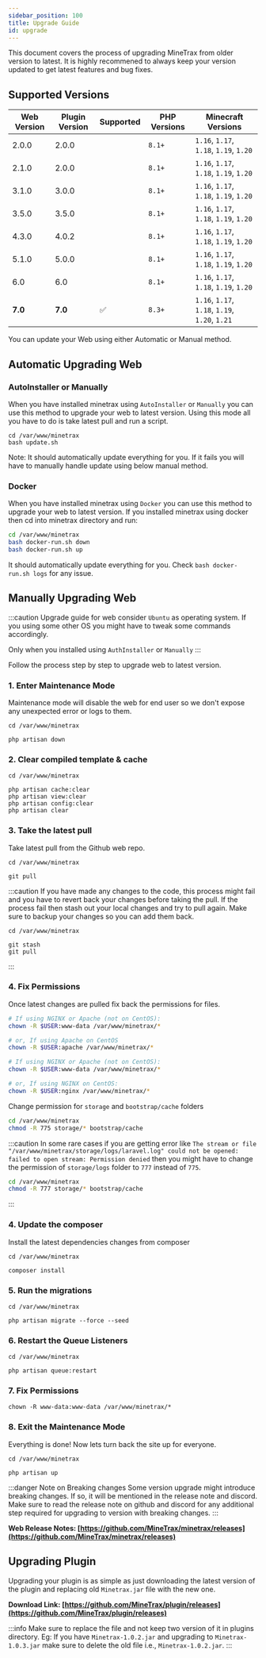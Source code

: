 ---
sidebar_position: 100
title: Upgrade Guide
id: upgrade
---


This document covers the process of upgrading MineTrax from older version to latest.
It is highly recommened to always keep your version updated to get latest features and bug fixes.

## Supported Versions

| Web Version  | Plugin Version | Supported | PHP Versions | Minecraft Versions                     |
| ------------ | -------------- | --------- | ------------ | -------------------------------------- |
| 2.0.0        | 2.0.0          |           | `8.1+`       | `1.16`, `1.17`, `1.18`, `1.19`, `1.20` |
| 2.1.0        | 2.0.0          |           | `8.1+`       | `1.16`, `1.17`, `1.18`, `1.19`, `1.20` |
| 3.1.0        | 3.0.0          |           | `8.1+`       | `1.16`, `1.17`, `1.18`, `1.19`, `1.20` |
| 3.5.0        | 3.5.0          |           | `8.1+`       | `1.16`, `1.17`, `1.18`, `1.19`, `1.20` |
| 4.3.0        | 4.0.2          |           | `8.1+`       | `1.16`, `1.17`, `1.18`, `1.19`, `1.20` |
| 5.1.0        | 5.0.0          |           | `8.1+`       | `1.16`, `1.17`, `1.18`, `1.19`, `1.20` |
| 6.0          | 6.0            |           | `8.1+`       | `1.16`, `1.17`, `1.18`, `1.19`, `1.20` |
| <b>7.0</b>   | <b>7.0</b>     | ✅        | `8.3+`       | `1.16`, `1.17`, `1.18`, `1.19`, `1.20`, `1.21` |


You can update your Web using either Automatic or Manual method.

## Automatic Upgrading Web

### AutoInstaller or Manually

When you have installed minetrax using `AutoInstaller` or `Manually` you can use this method to upgrade your web to latest version.
Using this mode all you have to do is take latest pull and run a script.

```
cd /var/www/minetrax
bash update.sh
```

Note: It should automatically update everything for you. If it fails you will have to manually handle update using below manual method.

### Docker

When you have installed minetrax using `Docker` you can use this method to upgrade your web to latest version.
If you installed minetrax using docker then cd into minetrax directory and run:

```bash
cd /var/www/minetrax
bash docker-run.sh down
bash docker-run.sh up
```

It should automatically update everything for you. Check `bash docker-run.sh logs` for any issue.

## Manually Upgrading Web

:::caution
Upgrade guide for web consider `Ubuntu` as operating system. If you using some other OS you might have to tweak some commands accordingly.

Only when you installed using `AuthInstaller` or `Manually`
:::

Follow the process step by step to upgrade web to latest version.

### 1. Enter Maintenance Mode

Maintenance mode will disable the web for end user so we don't expose any unexpected error or logs to them.

```
cd /var/www/minetrax

php artisan down
```

### 2. Clear compiled template & cache

```
cd /var/www/minetrax

php artisan cache:clear
php artisan view:clear
php artisan config:clear
php artisan clear
```

### 3. Take the latest pull

Take latest pull from the Github web repo.

```
cd /var/www/minetrax

git pull
```

:::caution
If you have made any changes to the code, this process might fail and you have to revert back your changes before taking the pull. If the process fail then stash out your local changes and try to pull again. Make sure to backup your changes so you can add them back.

```
cd /var/www/minetrax

git stash
git pull
```

:::

### 4. Fix Permissions

Once latest changes are pulled fix back the permissions for files.

<Tabs groupId="apache-nginx">
  <TabItem value="apache" label="Apache2">

```bash
# If using NGINX or Apache (not on CentOS):
chown -R $USER:www-data /var/www/minetrax/*

# or, If using Apache on CentOS
chown -R $USER:apache /var/www/minetrax/*
```

  </TabItem>
  <TabItem value="nginx" label="Nginx">

```bash
# If using NGINX or Apache (not on CentOS):
chown -R $USER:www-data /var/www/minetrax/*

# or, If using NGINX on CentOS:
chown -R $USER:nginx /var/www/minetrax/*
```

  </TabItem>
</Tabs>

Change permission for `storage` and `bootstrap/cache` folders

```bash
cd /var/www/minetrax
chmod -R 775 storage/* bootstrap/cache
```

:::caution
In some rare cases if you are getting error like `The stream or file "/var/www/minetrax/storage/logs/laravel.log" could not be opened: failed to open stream: Permission denied` then you might have to change the permission of `storage/logs` folder to `777` instead of `775`.

```bash
cd /var/www/minetrax
chmod -R 777 storage/* bootstrap/cache
```

:::

### 4. Update the composer

Install the latest dependencies changes from composer

```
cd /var/www/minetrax

composer install
```

### 5. Run the migrations

```
cd /var/www/minetrax

php artisan migrate --force --seed
```

### 6. Restart the Queue Listeners

```
cd /var/www/minetrax

php artisan queue:restart
```

### 7. Fix Permissions

```
chown -R www-data:www-data /var/www/minetrax/*
```

### 8. Exit the Maintenance Mode

Everything is done! Now lets turn back the site up for everyone.

```
cd /var/www/minetrax

php artisan up
```

:::danger Note on Breaking changes
Some version upgrade might introduce breaking changes. If so, it will be mentioned in the release note and discord.
Make sure to read the release note on github and discord for any additional step required for upgrading to version with breaking changes.
:::

**Web Release Notes: [https://github.com/MineTrax/minetrax/releases](https://github.com/MineTrax/minetrax/releases)**

## Upgrading Plugin

Upgrading your plugin is as simple as just downloading the latest version of the plugin and replacing old `Minetrax.jar` file with the new one.

**Download Link: [https://github.com/MineTrax/plugin/releases](https://github.com/MineTrax/plugin/releases)**

:::info
Make sure to replace the file and not keep two version of it in plugins directory.
Eg: If you have `Minetrax-1.0.2.jar` and upgrading to `Minetrax-1.0.3.jar` make sure to delete the old file i.e., `Minetrax-1.0.2.jar`.
:::
